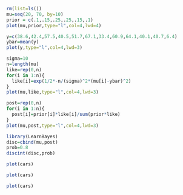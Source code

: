 

```{r}
rm(list=ls())
mu=seq(20, 70, by=10)
prior = c(.1,.15,.25,.25,.15,.1)
plot(mu,prior,type="l",col=4,lwd=4)
```

```{r}
y=c(38.6,42.4,57.5,40.5,51.7,67.1,33.4,60.9,64.1,40.1,40.7,6.4)
ybar=mean(y)
plot(y,type="l",col=4,lwd=3)
```

```{r}
sigma=10
n=length(mu)
like=rep(0,n)
for(i in 1:n){
  like[i]=exp(1/2*-n/(sigma)^2*(mu[i]-ybar)^2)
}
plot(mu,like,type="l",col=4,lwd=3)
```

```{r}
post=rep(0,n)
for(i in 1:n){
  post[i]=prior[i]*like[i]/sum(prior*like)
}
plot(mu,post,type="l",col=4,lwd=3)
```

```{r}
library(LearnBayes)
disc=cbind(mu,post)
prob=0.8
discint(disc,prob)
```

```{r}
plot(cars)
```

```{r}
plot(cars)
```


```{r}
plot(cars)
```